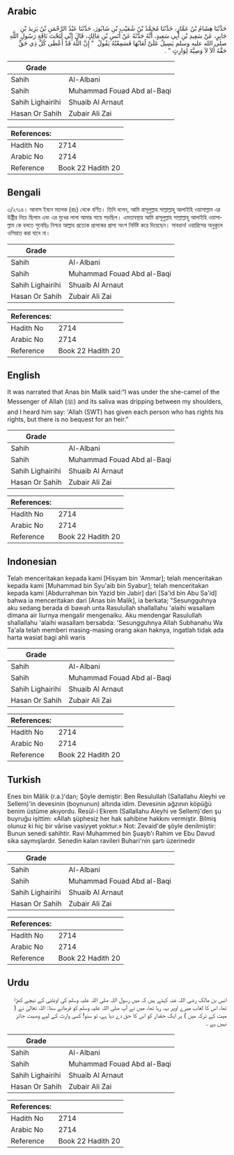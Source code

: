 ## Arabic


<div dir="rtl" lang="ar" style={{fontSize:'larger',backgroundColor:'#f8f9fa',padding:20}}>
حَدَّثَنَا هِشَامُ بْنُ عَمَّارٍ، حَدَّثَنَا مُحَمَّدُ بْنُ شُعَيْبِ بْنِ شَابُورَ، حَدَّثَنَا عَبْدُ الرَّحْمَنِ بْنُ يَزِيدَ بْنِ جَابِرٍ، عَنْ سَعِيدِ بْنِ أَبِي سَعِيدٍ، أَنَّهُ حَدَّثَهُ عَنْ أَنَسِ بْنِ مَالِكٍ، قَالَ إِنِّي لَتَحْتَ نَاقَةِ رَسُولِ اللَّهِ صلى الله عليه وسلم يَسِيلُ عَلَىَّ لُعَابُهَا فَسَمِعْتُهُ يَقُولُ ‏ "‏ إِنَّ اللَّهَ قَدْ أَعْطَى كُلَّ ذِي حَقٍّ حَقَّهُ أَلاَ لاَ وَصِيَّةَ لِوَارِثٍ ‏"‏ ‏.‏
</div>
<div style={{backgroundColor:'#f8f9fa',padding:20, marginBottom: 10}}><table> <thead> <tr> <th>Grade</th> <th></th> </tr> </thead> <tbody> <tr><td>Sahih</td><td>Al-Albani</td></tr><tr><td>Sahih</td><td>Muhammad Fouad Abd al-Baqi</td></tr><tr><td>Sahih Lighairihi</td><td>Shuaib Al Arnaut</td></tr><tr><td>Hasan Or Sahih</td><td>Zubair Ali Zai</td></tr></tbody></table><table> <thead> <tr> <th>References:</th> <th></th> </tr> </thead> <tbody><tr><td>Hadith No</td><td>2714</td></tr><tr><td>Arabic No</td><td>2714</td></tr><tr><td>Reference</td><td>Book 22 Hadith 20</td></tr></tbody></table></div>

## Bengali


<div dir="ltr" lang="bn" style={{fontSize:'larger',backgroundColor:'#f8f9fa',padding:20}}>
৩/২৭১৪। আনাস ইবনে মালেক (রাঃ) থেকে বর্ণিত। তিনি বলেন, আমি রাসূলুল্লাহ সাল্লাল্লাহু আলাইহি ওয়াসাল্লাম এর উষ্ট্রীর নিচে ছিলাম এবং এর মুখের লালা আমার গায়ে পড়ছিল। এমতাবস্থায় আমি রাসূলুল্লাহ সাল্লাল্লাহু আলাইহি ওয়াসাল্লাম কে বলতে শুনেছিঃ নিশ্চয় আল্লাহ প্রত্যেক প্রাপকের প্রাপ্য অংশ নির্দিষ্ট করে দিয়েছেন। সাবধান! ওয়ারিসের অনুকূলে ওসিয়াত করা যাবে না।
</div>
<div style={{backgroundColor:'#f8f9fa',padding:20, marginBottom: 10}}><table> <thead> <tr> <th>Grade</th> <th></th> </tr> </thead> <tbody> <tr><td>Sahih</td><td>Al-Albani</td></tr><tr><td>Sahih</td><td>Muhammad Fouad Abd al-Baqi</td></tr><tr><td>Sahih Lighairihi</td><td>Shuaib Al Arnaut</td></tr><tr><td>Hasan Or Sahih</td><td>Zubair Ali Zai</td></tr></tbody></table><table> <thead> <tr> <th>References:</th> <th></th> </tr> </thead> <tbody><tr><td>Hadith No</td><td>2714</td></tr><tr><td>Arabic No</td><td>2714</td></tr><tr><td>Reference</td><td>Book 22 Hadith 20</td></tr></tbody></table></div>

## English


<div dir="ltr" lang="en" style={{fontSize:'larger',backgroundColor:'#f8f9fa',padding:20}}>
It was narrated that Anas bin Malik said:“I was under the she-camel of the Messenger of Allah (ﷺ) and its saliva was dripping between my shoulders, and I heard him say: 'Allah (SWT) has given each person who has rights his rights, but there is no bequest for an heir.”
</div>
<div style={{backgroundColor:'#f8f9fa',padding:20, marginBottom: 10}}><table> <thead> <tr> <th>Grade</th> <th></th> </tr> </thead> <tbody> <tr><td>Sahih</td><td>Al-Albani</td></tr><tr><td>Sahih</td><td>Muhammad Fouad Abd al-Baqi</td></tr><tr><td>Sahih Lighairihi</td><td>Shuaib Al Arnaut</td></tr><tr><td>Hasan Or Sahih</td><td>Zubair Ali Zai</td></tr></tbody></table><table> <thead> <tr> <th>References:</th> <th></th> </tr> </thead> <tbody><tr><td>Hadith No</td><td>2714</td></tr><tr><td>Arabic No</td><td>2714</td></tr><tr><td>Reference</td><td>Book 22 Hadith 20</td></tr></tbody></table></div>

## Indonesian


<div dir="ltr" lang="id" style={{fontSize:'larger',backgroundColor:'#f8f9fa',padding:20}}>
Telah menceritakan kepada kami [Hisyam bin 'Ammar]; telah menceritakan kepada kami [Muhammad bin Syu'aib bin Syabur]; telah menceritakan kepada kami [Abdurrahman bin Yazid bin Jabir] dari [Sa'id bin Abu Sa'id] bahwa ia menceritakan dari [Anas bin Malik], ia berkata; "Sesungguhnya aku sedang berada di bawah unta Rasulullah shallallahu 'alaihi wasallam dimana air liurnya mengalir mengenaiku. Aku mendengar Rasulullah shallallahu 'alaihi wasallam bersabda: 'Sesungguhnya Allah Subhanahu Wa Ta'ala telah memberi masing-masing orang akan haknya, ingatlah tidak ada harta wasiat bagi ahli waris
</div>
<div style={{backgroundColor:'#f8f9fa',padding:20, marginBottom: 10}}><table> <thead> <tr> <th>Grade</th> <th></th> </tr> </thead> <tbody> <tr><td>Sahih</td><td>Al-Albani</td></tr><tr><td>Sahih</td><td>Muhammad Fouad Abd al-Baqi</td></tr><tr><td>Sahih Lighairihi</td><td>Shuaib Al Arnaut</td></tr><tr><td>Hasan Or Sahih</td><td>Zubair Ali Zai</td></tr></tbody></table><table> <thead> <tr> <th>References:</th> <th></th> </tr> </thead> <tbody><tr><td>Hadith No</td><td>2714</td></tr><tr><td>Arabic No</td><td>2714</td></tr><tr><td>Reference</td><td>Book 22 Hadith 20</td></tr></tbody></table></div>

## Turkish


<div dir="ltr" lang="tr" style={{fontSize:'larger',backgroundColor:'#f8f9fa',padding:20}}>
Enes bin Mâlik (r.a.)'dan; Şöyle demiştir: Ben Resulullah (Sallallahu Aleyhi ve Sellem)'in devesinin (boynunun) altında idim. Devesinin ağzının köpüğü benim üstüme akıyordu. Resül-i Ekrem (Sallallahu Aleyhi ve Sellem)'den şu buyruğu işittim: «Allah şüphesiz her hak sahibine hakkını vermiştir. Bilmiş olunuz ki hiç bir vârise vasiyyet yoktur.» Not: Zevaid'de şöyle denilmiştir: Bunun senedi sahihtir. Ravi Muhammed bin Şuayb'ı Rahim ve Ebu Davud sika saymışlardır. Senedin kalan ravileri Buhari'nin şartı üzerinedir
</div>
<div style={{backgroundColor:'#f8f9fa',padding:20, marginBottom: 10}}><table> <thead> <tr> <th>Grade</th> <th></th> </tr> </thead> <tbody> <tr><td>Sahih</td><td>Al-Albani</td></tr><tr><td>Sahih</td><td>Muhammad Fouad Abd al-Baqi</td></tr><tr><td>Sahih Lighairihi</td><td>Shuaib Al Arnaut</td></tr><tr><td>Hasan Or Sahih</td><td>Zubair Ali Zai</td></tr></tbody></table><table> <thead> <tr> <th>References:</th> <th></th> </tr> </thead> <tbody><tr><td>Hadith No</td><td>2714</td></tr><tr><td>Arabic No</td><td>2714</td></tr><tr><td>Reference</td><td>Book 22 Hadith 20</td></tr></tbody></table></div>

## Urdu


<div dir="rtl" lang="ur" style={{fontSize:'larger',backgroundColor:'#f8f9fa',padding:20}}>
انس بن مالک رضی اللہ عنہ کہتے ہیں کہ میں رسول اللہ صلی اللہ علیہ وسلم کی اونٹنی کے نیچے کھڑا تھا، اس کا لعاب میرے اوپر بہہ رہا تھا، میں نے آپ صلی اللہ علیہ وسلم کو فرماتے سنا: اللہ تعالیٰ نے ( میت کے ترکہ میں ) ہر ایک حقدار کو اس کا حق دے دیا ہے، تو سنو! کسی وارث کے لیے وصیت جائز نہیں ہے ۔
</div>
<div style={{backgroundColor:'#f8f9fa',padding:20, marginBottom: 10}}><table> <thead> <tr> <th>Grade</th> <th></th> </tr> </thead> <tbody> <tr><td>Sahih</td><td>Al-Albani</td></tr><tr><td>Sahih</td><td>Muhammad Fouad Abd al-Baqi</td></tr><tr><td>Sahih Lighairihi</td><td>Shuaib Al Arnaut</td></tr><tr><td>Hasan Or Sahih</td><td>Zubair Ali Zai</td></tr></tbody></table><table> <thead> <tr> <th>References:</th> <th></th> </tr> </thead> <tbody><tr><td>Hadith No</td><td>2714</td></tr><tr><td>Arabic No</td><td>2714</td></tr><tr><td>Reference</td><td>Book 22 Hadith 20</td></tr></tbody></table></div>